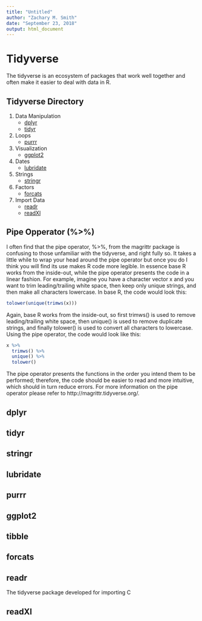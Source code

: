 ```yaml
---
title: "Untitled"
author: "Zachary M. Smith"
date: "September 23, 2018"
output: html_document
---
```


# Tidyverse

The tidyverse is an ecosystem of packages that work well together and often make it easier to deal with data in R. 


## Tidyverse Directory

1. Data Manipulation
    + [dplyr]
    + [tidyr]
2. Loops
    + [purrr]
3. Visualization
    + [ggplot2]
4. Dates
    + [lubridate]
5. Strings
    + [stringr]
6. Factors
    + [forcats]
7. Import Data
    + [readr]
    + [readXl]

## Pipe Opperator (%>%)

I often find that the pipe operator, %>%, from the magrittr package is confusing to those unfamiliar with the tidyverse, and right fully so. It takes a little while to wrap your head around the pipe operator but once you do I think you will find its use makes R code more legible. In essence base R works from the inside-out, while the pipe operator presents the code in a linear fashion. For example, imagine you have a character vector x and you want to trim leading/trailing white space, then keep only unique strings, and then make all characters lowercase. In base R, the code would look this:
```r
tolower(unique(trimws(x)))
```

Again, base R works from the inside-out, so first trimws() is used to remove leading/trailing white space, then unique() is used to remove duplicate strings, and finally tolower() is used to convert all characters to lowercase. Using the pipe operator, the code would look like this:
```r
x %>% 
  trimws() %>% 
  unique() %>% 
  tolower()
```

The pipe operator presents the functions in the order you intend them to be performed; therefore, the code should be easier to read and more intuitive, which should in turn reduce errors. For more information on the pipe operator please refer to http://magrittr.tidyverse.org/.

## dplyr



## tidyr



## stringr



## lubridate



## purrr



## ggplot2



## tibble



## forcats



## readr

The tidyverse package developed for importing C

## readXl




